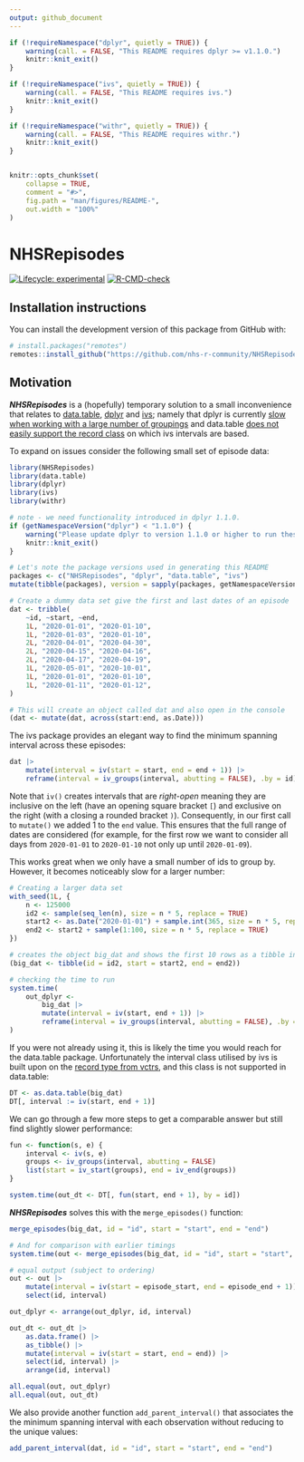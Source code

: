 ```yaml
---
output: github_document
---
```


<!-- README.md is generated from README.Rmd. Please edit that file -->

```r
if (!requireNamespace("dplyr", quietly = TRUE)) {
    warning(call. = FALSE, "This README requires dplyr >= v1.1.0.")
    knitr::knit_exit()
}

if (!requireNamespace("ivs", quietly = TRUE)) {
    warning(call. = FALSE, "This README requires ivs.")
    knitr::knit_exit()
}

if (!requireNamespace("withr", quietly = TRUE)) {
    warning(call. = FALSE, "This README requires withr.")
    knitr::knit_exit()
}


knitr::opts_chunk$set(
    collapse = TRUE,
    comment = "#>",
    fig.path = "man/figures/README-",
    out.width = "100%"
)
```

# NHSRepisodes

<!-- badges: start -->
[![Lifecycle: experimental](https://img.shields.io/badge/lifecycle-experimental-orange.svg)](https://lifecycle.r-lib.org/articles/stages.html#experimental)
[![R-CMD-check](https://github.com/nhs-r-community/NHSRepisodes/actions/workflows/R-CMD-check.yaml/badge.svg)](https://github.com/nhs-r-community/NHSRepisodes/actions/workflows/R-CMD-check.yaml)
<!-- badges: end -->

## Installation instructions

You can install the development version of this package from GitHub with:

``` r
# install.packages("remotes")
remotes::install_github("https://github.com/nhs-r-community/NHSRepisodes")
```

## Motivation

***NHSRepisodes*** is a (hopefully) temporary solution to a small inconvenience
that relates to [data.table](https://cran.r-project.org/package=data.table),
[dplyr](https://cran.r-project.org/package=dplyr) and
[ivs](https://cran.r-project.org/package=ivs); namely that dplyr is currently
[slow when working with a large number of groupings](https://github.com/tidyverse/dplyr/issues/5017)
and data.table [does not easily support the record class](https://github.com/Rdatatable/data.table/issues/4910)
on which ivs intervals are based.

To expand on issues consider the following small set of episode data:

```r
library(NHSRepisodes)
library(data.table)
library(dplyr)
library(ivs)
library(withr)

# note - we need functionality introduced in dplyr 1.1.0.
if (getNamespaceVersion("dplyr") < "1.1.0") {
    warning("Please update dplyr to version 1.1.0 or higher to run these examples.")
    knitr::knit_exit()
}

# Let's note the package versions used in generating this README
packages <- c("NHSRepisodes", "dplyr", "data.table", "ivs")
mutate(tibble(packages), version = sapply(packages, getNamespaceVersion))

# Create a dummy data set give the first and last dates of an episode
dat <- tribble(
    ~id, ~start, ~end,
    1L, "2020-01-01", "2020-01-10",
    1L, "2020-01-03", "2020-01-10",
    2L, "2020-04-01", "2020-04-30",
    2L, "2020-04-15", "2020-04-16",
    2L, "2020-04-17", "2020-04-19",
    1L, "2020-05-01", "2020-10-01",
    1L, "2020-01-01", "2020-01-10",
    1L, "2020-01-11", "2020-01-12",
)

# This will create an object called dat and also open in the console
(dat <- mutate(dat, across(start:end, as.Date)))
```

The ivs package provides an elegant way to find the minimum spanning interval 
across these episodes:

```r
dat |>
    mutate(interval = iv(start = start, end = end + 1)) |>
    reframe(interval = iv_groups(interval, abutting = FALSE), .by = id)
```

Note that `iv()` creates intervals that are *right-open* meaning they are
inclusive on the left (have an opening square bracket `[`) and exclusive on the
right (with a closing a rounded bracket `)`). Consequently, in our first call to
`mutate()` we added 1 to the `end` value. This ensures that the full range of
dates are considered (for example, for the first row we want to consider all
days from `2020-01-01` to `2020-01-10` not only up until `2020-01-09`).

This works great when we only have a small number of ids to group by. However,
it becomes noticeably slow for a larger number:

```r
# Creating a larger data set
with_seed(1L, {
    n <- 125000
    id2 <- sample(seq_len(n), size = n * 5, replace = TRUE)
    start2 <- as.Date("2020-01-01") + sample.int(365, size = n * 5, replace = TRUE)
    end2 <- start2 + sample(1:100, size = n * 5, replace = TRUE)    
})

# creates the object big_dat and shows the first 10 rows as a tibble in the console
(big_dat <- tibble(id = id2, start = start2, end = end2))

# checking the time to run
system.time(
    out_dplyr <- 
        big_dat |>
        mutate(interval = iv(start, end + 1)) |>
        reframe(interval = iv_groups(interval, abutting = FALSE), .by = id)
)
```

If you were not already using it, this is likely the time you would reach for
the data.table package. Unfortunately the interval class utilised by ivs is 
built upon on the
[record type from vctrs](https://vctrs.r-lib.org/reference/new_rcrd.html),
and this class is not supported in data.table:

```r
DT <- as.data.table(big_dat)
DT[, interval := iv(start, end + 1)]
```

We can go through a few more steps to get a comparable answer but still find
slightly slower performance:

```r
fun <- function(s, e) {
    interval <- iv(s, e)
    groups <- iv_groups(interval, abutting = FALSE)
    list(start = iv_start(groups), end = iv_end(groups))
}

system.time(out_dt <- DT[, fun(start, end + 1), by = id])
```

***NHSRepisodes*** solves this with the `merge_episodes()` function:

```r
merge_episodes(big_dat, id = "id", start = "start", end = "end")

# And for comparison with earlier timings
system.time(out <- merge_episodes(big_dat, id = "id", start = "start", end = "end"))

# equal output (subject to ordering)
out <- out |> 
    mutate(interval = iv(start = episode_start, end = episode_end + 1)) |> 
    select(id, interval)

out_dplyr <- arrange(out_dplyr, id, interval)

out_dt <- out_dt |> 
    as.data.frame() |> 
    as_tibble() |> 
    mutate(interval = iv(start = start, end = end)) |> 
    select(id, interval) |> 
    arrange(id, interval)

all.equal(out, out_dplyr)
all.equal(out, out_dt)
```

We also provide another function `add_parent_interval()` that associates the
the minimum spanning interval with each observation without reducing to the
unique values:

```r
add_parent_interval(dat, id = "id", start = "start", end = "end")
```
